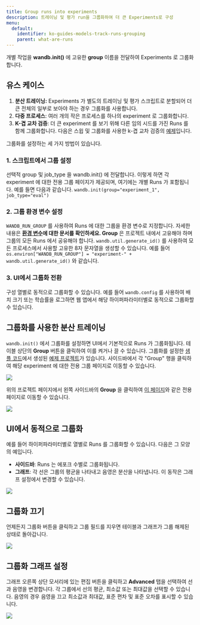 ---
title: Group runs into experiments
description: 트레이닝 및 평가 run을 그룹화하여 더 큰 Experiments로 구성
menu:
  default:
    identifier: ko-guides-models-track-runs-grouping
    parent: what-are-runs
---

개별 작업을 **wandb.init()** 에 고유한 **group** 이름을 전달하여 Experiments 로 그룹화합니다.

## 유스 케이스

1. **분산 트레이닝:** Experiments 가 별도의 트레이닝 및 평가 스크립트로 분할되어 더 큰 전체의 일부로 보아야 하는 경우 그룹화를 사용합니다.
2. **다중 프로세스**: 여러 개의 작은 프로세스를 하나의 experiment 로 그룹화합니다.
3. **K-겹 교차 검증**: 더 큰 experiment 를 보기 위해 다른 임의 시드를 가진 Runs 를 함께 그룹화합니다. 다음은 스윕 및 그룹화를 사용한 k-겹 교차 검증의 [예제](https://github.com/wandb/examples/tree/master/examples/wandb-sweeps/sweeps-cross-validation)입니다.

그룹화를 설정하는 세 가지 방법이 있습니다.

### 1. 스크립트에서 그룹 설정

선택적 group 및 job_type 을 wandb.init() 에 전달합니다. 이렇게 하면 각 experiment 에 대한 전용 그룹 페이지가 제공되며, 여기에는 개별 Runs 가 포함됩니다. 예를 들면 다음과 같습니다. `wandb.init(group="experiment_1", job_type="eval")`

### 2. 그룹 환경 변수 설정

`WANDB_RUN_GROUP` 를 사용하여 Runs 에 대한 그룹을 환경 변수로 지정합니다. 자세한 내용은 [**환경 변수**](/ko/guides/models/track/environment-variables)**에 대한 문서를 확인하세요. Group** 은 프로젝트 내에서 고유해야 하며 그룹의 모든 Runs 에서 공유해야 합니다. `wandb.util.generate_id()` 를 사용하여 모든 프로세스에서 사용할 고유한 8자 문자열을 생성할 수 있습니다. 예를 들어 `os.environ["WANDB_RUN_GROUP"] = "experiment-" + wandb.util.generate_id()` 와 같습니다.

### 3. UI에서 그룹화 전환

구성 열별로 동적으로 그룹화할 수 있습니다. 예를 들어 `wandb.config` 를 사용하여 배치 크기 또는 학습률을 로그하면 웹 앱에서 해당 하이퍼파라미터별로 동적으로 그룹화할 수 있습니다.

## 그룹화를 사용한 분산 트레이닝

`wandb.init()` 에서 그룹화를 설정하면 UI에서 기본적으로 Runs 가 그룹화됩니다. 테이블 상단의 **Group** 버튼을 클릭하여 이를 켜거나 끌 수 있습니다. 그룹화를 설정한 [샘플 코드](http://wandb.me/grouping)에서 생성된 [예제 프로젝트](https://wandb.ai/carey/group-demo?workspace=user-carey)가 있습니다. 사이드바에서 각 "Group" 행을 클릭하여 해당 experiment 에 대한 전용 그룹 페이지로 이동할 수 있습니다.

<Frame>
    <img src="/images/track/distributed_training_wgrouping_1.png"  />
</Frame>

위의 프로젝트 페이지에서 왼쪽 사이드바의 **Group** 을 클릭하여 [이 페이지](https://wandb.ai/carey/group-demo/groups/exp_5?workspace=user-carey)와 같은 전용 페이지로 이동할 수 있습니다.

<Frame>
    <img src="/images/track/distributed_training_wgrouping_2.png"  />
</Frame>

## UI에서 동적으로 그룹화

예를 들어 하이퍼파라미터별로 열별로 Runs 를 그룹화할 수 있습니다. 다음은 그 모양의 예입니다.

* **사이드바**: Runs 는 에포크 수별로 그룹화됩니다.
* **그래프**: 각 선은 그룹의 평균을 나타내고 음영은 분산을 나타냅니다. 이 동작은 그래프 설정에서 변경할 수 있습니다.

<Frame>
    <img src="/images/track/demo_grouping.png"  />
</Frame>

## 그룹화 끄기

언제든지 그룹화 버튼을 클릭하고 그룹 필드를 지우면 테이블과 그래프가 그룹 해제된 상태로 돌아갑니다.

<Frame>
    <img src="/images/track/demo_no_grouping.png"  />
</Frame>

## 그룹화 그래프 설정

그래프 오른쪽 상단 모서리에 있는 편집 버튼을 클릭하고 **Advanced** 탭을 선택하여 선과 음영을 변경합니다. 각 그룹에서 선의 평균, 최소값 또는 최대값을 선택할 수 있습니다. 음영의 경우 음영을 끄고 최소값과 최대값, 표준 편차 및 표준 오차를 표시할 수 있습니다.

<Frame>
    <img src="/images/track/demo_grouping_options_for_line_plots.gif"  />
</Frame>
